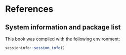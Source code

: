 # References {#references}

## System information and package list {.unnumbered}

This book was compiled with the following environment:

```r
sessioninfo::session_info()
```
